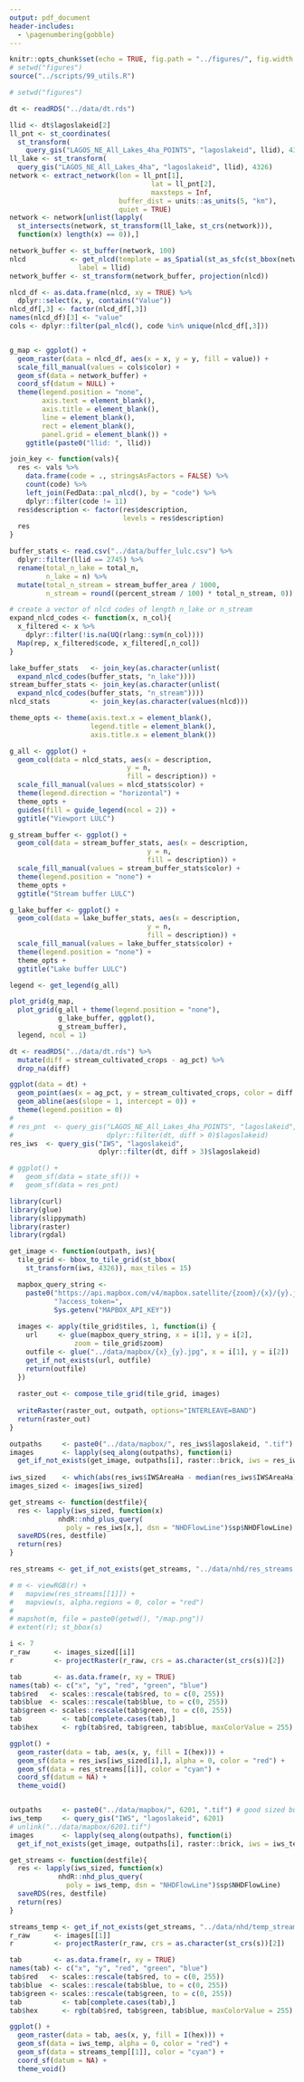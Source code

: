 ```yaml
---
output: pdf_document
header-includes: 
  - \pagenumbering{gobble}
---
```


```r
knitr::opts_chunk$set(echo = TRUE, fig.path = "../figures/", fig.width = 7, fig.height = 7)
# setwd("figures")
source("../scripts/99_utils.R")
```

```r
# setwd("figures")

dt <- readRDS("../data/dt.rds")

llid <- dt$lagoslakeid[2]
ll_pnt <- st_coordinates(
  st_transform(
    query_gis("LAGOS_NE_All_Lakes_4ha_POINTS", "lagoslakeid", llid), 4326))
ll_lake <- st_transform(
  query_gis("LAGOS_NE_All_Lakes_4ha", "lagoslakeid", llid), 4326)
network <- extract_network(lon = ll_pnt[1], 
                                   lat = ll_pnt[2], 
                                   maxsteps = Inf, 
                           buffer_dist = units::as_units(5, "km"),
                           quiet = TRUE)
network <- network[unlist(lapply(
  st_intersects(network, st_transform(ll_lake, st_crs(network))), 
  function(x) length(x) == 0)),]

network_buffer <- st_buffer(network, 100)
nlcd           <- get_nlcd(template = as_Spatial(st_as_sfc(st_bbox(network_buffer))), 
                 label = llid)
network_buffer <- st_transform(network_buffer, projection(nlcd))

nlcd_df <- as.data.frame(nlcd, xy = TRUE) %>%
  dplyr::select(x, y, contains("Value"))
nlcd_df[,3] <- factor(nlcd_df[,3])
names(nlcd_df)[3] <- "value"
cols <- dplyr::filter(pal_nlcd(), code %in% unique(nlcd_df[,3]))


g_map <- ggplot() + 
  geom_raster(data = nlcd_df, aes(x = x, y = y, fill = value)) +
  scale_fill_manual(values = cols$color) +
  geom_sf(data = network_buffer) +
  coord_sf(datum = NULL) +
  theme(legend.position = "none", 
        axis.text = element_blank(), 
        axis.title = element_blank(), 
        line = element_blank(), 
        rect = element_blank(), 
        panel.grid = element_blank()) +
    ggtitle(paste0("llid: ", llid))

join_key <- function(vals){
  res <- vals %>%
    data.frame(code = ., stringsAsFactors = FALSE) %>% 
    count(code) %>%
    left_join(FedData::pal_nlcd(), by = "code") %>%
    dplyr::filter(code != 11)
  res$description <- factor(res$description, 
                            levels = res$description)
  res
} 

buffer_stats <- read.csv("../data/buffer_lulc.csv") %>%
  dplyr::filter(llid == 2745) %>%
  rename(total_n_lake = total_n, 
         n_lake = n) %>%
  mutate(total_n_stream = stream_buffer_area / 1000, 
         n_stream = round((percent_stream / 100) * total_n_stream, 0))

# create a vector of nlcd codes of length n_lake or n_stream
expand_nlcd_codes <- function(x, n_col){
  x_filtered <- x %>%
    dplyr::filter(!is.na(UQ(rlang::sym(n_col))))
  Map(rep, x_filtered$code, x_filtered[,n_col])  
}

lake_buffer_stats   <- join_key(as.character(unlist(
  expand_nlcd_codes(buffer_stats, "n_lake"))))
stream_buffer_stats <- join_key(as.character(unlist(
  expand_nlcd_codes(buffer_stats, "n_stream"))))
nlcd_stats          <- join_key(as.character(values(nlcd)))  

theme_opts <- theme(axis.text.x = element_blank(), 
                    legend.title = element_blank(), 
                    axis.title.x = element_blank())

g_all <- ggplot() + 
  geom_col(data = nlcd_stats, aes(x = description, 
                             y = n, 
                             fill = description)) +
  scale_fill_manual(values = nlcd_stats$color) +
  theme(legend.direction = "horizontal") +
  theme_opts +
  guides(fill = guide_legend(ncol = 2)) +
  ggtitle("Viewport LULC")

g_stream_buffer <- ggplot() + 
  geom_col(data = stream_buffer_stats, aes(x = description, 
                                  y = n, 
                                  fill = description)) +
  scale_fill_manual(values = stream_buffer_stats$color) +
  theme(legend.position = "none") +
  theme_opts +
  ggtitle("Stream buffer LULC")

g_lake_buffer <- ggplot() + 
  geom_col(data = lake_buffer_stats, aes(x = description, 
                                  y = n, 
                                  fill = description)) +
  scale_fill_manual(values = lake_buffer_stats$color) +
  theme(legend.position = "none") +
  theme_opts +
  ggtitle("Lake buffer LULC")

legend <- get_legend(g_all)

plot_grid(g_map, 
  plot_grid(g_all + theme(legend.position = "none"),
            g_lake_buffer, ggplot(),
            g_stream_buffer), 
  legend, ncol = 1) 

```

```r
dt <- readRDS("../data/dt.rds") %>%
  mutate(diff = stream_cultivated_crops - ag_pct) %>%
  drop_na(diff)

ggplot(data = dt) +
  geom_point(aes(x = ag_pct, y = stream_cultivated_crops, color = diff > 3)) +
  geom_abline(aes(slope = 1, intercept = 0)) +
  theme(legend.position = 0)
# 
# res_pnt  <- query_gis("LAGOS_NE_All_Lakes_4ha_POINTS", "lagoslakeid", 
#                       dplyr::filter(dt, diff > 0)$lagoslakeid)
res_iws  <- query_gis("IWS", "lagoslakeid", 
                      dplyr::filter(dt, diff > 3)$lagoslakeid)

# ggplot() + 
#   geom_sf(data = state_sf()) +
#   geom_sf(data = res_pnt)

library(curl)
library(glue)
library(slippymath)
library(raster)
library(rgdal)

get_image <- function(outpath, iws){
  tile_grid <- bbox_to_tile_grid(st_bbox(
    st_transform(iws, 4326)), max_tiles = 15)

  mapbox_query_string <-
    paste0("https://api.mapbox.com/v4/mapbox.satellite/{zoom}/{x}/{y}.jpg90",
           "?access_token=",
           Sys.getenv("MAPBOX_API_KEY"))
  
  images <- apply(tile_grid$tiles, 1, function(i) {
    url     <- glue(mapbox_query_string, x = i[1], y = i[2], 
                zoom = tile_grid$zoom)
    outfile <- glue("../data/mapbox/{x}_{y}.jpg", x = i[1], y = i[2])
    get_if_not_exists(url, outfile)
    return(outfile)
  })
  
  raster_out <- compose_tile_grid(tile_grid, images)
  
  writeRaster(raster_out, outpath, options="INTERLEAVE=BAND")   
  return(raster_out)
}

outpaths     <- paste0("../data/mapbox/", res_iws$lagoslakeid, ".tif")
images       <- lapply(seq_along(outpaths), function(i) 
  get_if_not_exists(get_image, outpaths[i], raster::brick, iws = res_iws[i,]))
  
iws_sized    <- which(abs(res_iws$IWSAreaHa - median(res_iws$IWSAreaHa)) < 1000)
images_sized <- images[iws_sized]

get_streams <- function(destfile){
  res <- lapply(iws_sized, function(x) 
            nhdR::nhd_plus_query(
              poly = res_iws[x,], dsn = "NHDFlowLine")$sp$NHDFlowLine)
  saveRDS(res, destfile)
  return(res)
}

res_streams <- get_if_not_exists(get_streams, "../data/nhd/res_streams.rds")

# m <- viewRGB(r) + 
#   mapview(res_streams[[1]]) + 
#   mapview(s, alpha.regions = 0, color = "red")
# 
# mapshot(m, file = paste0(getwd(), "/map.png"))
# extent(r); st_bbox(s)

i <- 7
r_raw      <- images_sized[[i]]
r          <- projectRaster(r_raw, crs = as.character(st_crs(s))[2])

tab        <- as.data.frame(r, xy = TRUE)
names(tab) <- c("x", "y", "red", "green", "blue")
tab$red   <- scales::rescale(tab$red, to = c(0, 255))
tab$blue  <- scales::rescale(tab$blue, to = c(0, 255))
tab$green <- scales::rescale(tab$green, to = c(0, 255))
tab          <- tab[complete.cases(tab),]
tab$hex      <- rgb(tab$red, tab$green, tab$blue, maxColorValue = 255)

ggplot() + 
  geom_raster(data = tab, aes(x, y, fill = I(hex))) +
  geom_sf(data = res_iws[iws_sized[i],], alpha = 0, color = "red") +
  geom_sf(data = res_streams[[i]], color = "cyan") +
  coord_sf(datum = NA) +
  theme_void()


outpaths     <- paste0("../data/mapbox/", 6201, ".tif") # good sized but low stream ag
iws_temp     <- query_gis("IWS", "lagoslakeid", 6201)
# unlink("../data/mapbox/6201.tif")
images       <- lapply(seq_along(outpaths), function(i) 
  get_if_not_exists(get_image, outpaths[i], raster::brick, iws = iws_temp))

get_streams <- function(destfile){
  res <- lapply(iws_sized, function(x) 
            nhdR::nhd_plus_query(
              poly = iws_temp, dsn = "NHDFlowLine")$sp$NHDFlowLine)
  saveRDS(res, destfile)
  return(res)
}

streams_temp <- get_if_not_exists(get_streams, "../data/nhd/temp_streams.rds")
r_raw      <- images[[1]]
r          <- projectRaster(r_raw, crs = as.character(st_crs(s))[2])

tab        <- as.data.frame(r, xy = TRUE)
names(tab) <- c("x", "y", "red", "green", "blue")
tab$red   <- scales::rescale(tab$red, to = c(0, 255))
tab$blue  <- scales::rescale(tab$blue, to = c(0, 255))
tab$green <- scales::rescale(tab$green, to = c(0, 255))
tab          <- tab[complete.cases(tab),]
tab$hex      <- rgb(tab$red, tab$green, tab$blue, maxColorValue = 255)

ggplot() + 
  geom_raster(data = tab, aes(x, y, fill = I(hex))) +
  geom_sf(data = iws_temp, alpha = 0, color = "red") +
  geom_sf(data = streams_temp[[1]], color = "cyan") +
  coord_sf(datum = NA) +
  theme_void()

```